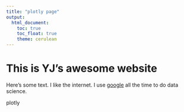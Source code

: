 ```yaml
---
title: "plotly page"
output: 
  html_document:
    toc: true
    toc_float: true
    theme: cerulean
---
```


# This is YJ's awesome website


Here's some text. I like the internet. I use [google](https://www.google.com/) all the time to do data science.
 
 plotly
